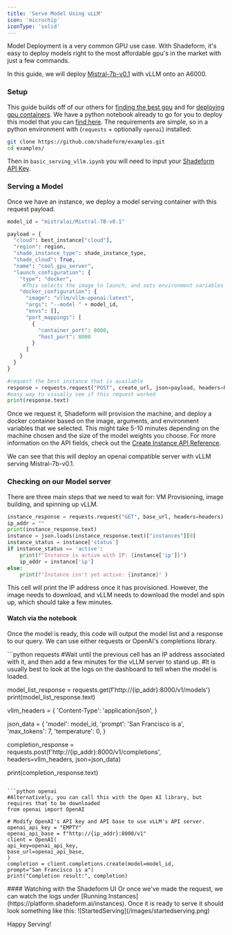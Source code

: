```yaml
---
title: 'Serve Model Using vLLM'
icon: 'microchip'
iconType: 'solid'
---
```


Model Deployment is a very common GPU use case. With Shadeform, it's easy to deploy models right to the most affordable gpu's in the market with just a few commands.

In this guide, we will deploy [Mistral-7b-v0.1](https://huggingface.co/mistralai/Mistral-7B-v0.1) with vLLM onto an A6000.

### Setup

This guide builds off of our others for [finding the best gpu](https://docs.shadeform.ai/findingmostaffordablegpus) and for [deploying gpu containers](https://docs.shadeform.ai/deployinggpucontainers).
We have a python notebook already to go for you to deploy this model that you can [find here](https://github.com/shadeform/examples/blob/main/basic_serving_vllm.ipynb).
The requirements are simple, so in a python environment with (`requests` + optionally `openai`) installed:

```bash
git clone https://github.com/shadeform/examples.git
cd examples/
```
Then in `basic_serving_vllm.ipynb` you will need to input your [Shadeform API Key](https://platform.shadeform.ai/settings/api).

### Serving a Model

Once we have an instance, we deploy a model serving container with this request payload.

```python
model_id = "mistralai/Mistral-7B-v0.1"

payload = {
  "cloud": best_instance["cloud"],
  "region": region,
  "shade_instance_type": shade_instance_type,
  "shade_cloud": True,
  "name": "cool_gpu_server",
  "launch_configuration": {
    "type": "docker",
     #This selects the image to launch, and sets environment variables "tasks" and "num_fewshot"
    "docker_configuration": {
      "image": "vllm/vllm-openai:latest",
      "args": "--model " + model_id,
      "envs": [],
      "port_mappings": [
        {
          "container_port": 8000,
          "host_port": 8000
        }
      ]
    }
  }
}

#request the best instance that is available
response = requests.request("POST", create_url, json=payload, headers=headers)
#easy way to visually see if this request worked
print(response.text)
```

Once we request it, Shadeform will provision the machine, and deploy a docker container based on the image, arguments, and environment variables that we selected.
This might take 5-10 minutes depending on the machine chosen and the size of the model weights you choose.
For more information on the API fields, check out the [Create Instance API Reference](https://docs.shadeform.ai/api-reference/endpoint/instances-create).

We can see that this will deploy an openai compatible server with vLLM serving Mistral-7b-v0.1.

### Checking on our Model server

There are three main steps that we need to wait for: VM Provisioning, image building, and spinning up vLLM.

```python
instance_response = requests.request("GET", base_url, headers=headers)
ip_addr = ""
print(instance_response.text)
instance = json.loads(instance_response.text)["instances"][0]
instance_status = instance['status']
if instance_status == 'active':
    print(f"Instance is active with IP: {instance['ip']}")
    ip_addr = instance['ip']
else:
    print(f"Instance isn't yet active: {instance}" )
```

This cell will print the IP address once it has provisioned. However, the image needs to download, and vLLM needs to download the model and spin up, which should take a few minutes.
#### Watch via the notebook
Once the model is ready, this code will output the model list and a response to our query. We can use either requests or OpenAI's completions library.

<CodeGroup>
  ```python requests
  #Wait until the previous cell has an IP address associated with it, and then add a few minutes for the vLLM server to stand up.
  #It is usually best to look at the logs on the dashboard to tell when the model is loaded.

  model_list_response = requests.get(f'http://{ip_addr}:8000/v1/models')
  print(model_list_response.text)

  vllm_headers = {
  'Content-Type': 'application/json',
}

  json_data = {
  'model': model_id,
  'prompt': 'San Francisco is a',
  'max_tokens': 7,
  'temperature': 0,
}

  completion_response = requests.post(f'http://{ip_addr}:8000/v1/completions', headers=vllm_headers, json=json_data)

  print(completion_response.text)
  ```

  ```python openai
  #Alternatively, you can call this with the Open AI library, but requires that to be downloaded
  from openai import OpenAI

  # Modify OpenAI's API key and API base to use vLLM's API server.
  openai_api_key = "EMPTY"
  openai_api_base = f"http://{ip_addr}:8000/v1"
  client = OpenAI(
  api_key=openai_api_key,
  base_url=openai_api_base,
  )
  completion = client.completions.create(model=model_id,
  prompt="San Francisco is a")
  print("Completion result:", completion)
  ```
</CodeGroup>
#### Watching with the Shadeform UI
Or once we've made the request, we can watch the logs under [Running Instances](https://platform.shadeform.ai/instances). Once it is ready to serve it should look something like this:
![StartedServing](/images/startedserving.png)


Happy Serving!

